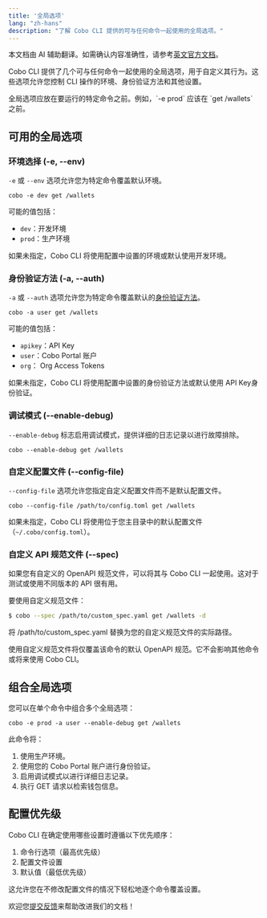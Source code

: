 ```yaml
---
title: '全局选项'
lang: "zh-hans"
description: "了解 Cobo CLI 提供的可与任何命令一起使用的全局选项。"
---
```

<Note>本文档由 AI 辅助翻译。如需确认内容准确性，请参考[英文官方文档](https://www.cobo.com/developers/v2/guides/overview/introduction)。</Note>

Cobo CLI 提供了几个可与任何命令一起使用的全局选项，用于自定义其行为。这些选项允许您控制 CLI 操作的环境、身份验证方法和其他设置。

<Note>
全局选项应放在要运行的特定命令之前。例如，`-e prod` 应该在 `get /wallets` 之前。
</Note>

## 可用的全局选项

### 环境选择 (-e, --env)

`-e` 或 `--env` 选项允许您为特定命令覆盖默认环境。

```shell
cobo -e dev get /wallets
```

可能的值包括：
- `dev`：开发环境
- `prod`：生产环境

如果未指定，Cobo CLI 将使用配置中设置的环境或默认使用开发环境。

### 身份验证方法 (-a, --auth)

`-a` 或 `--auth` 选项允许您为特定命令覆盖默认的[身份验证方法](/v2_cn/developer-tools/cobo-cli/login-and-authentication#manage-authentication-methods)。

```shell
cobo -a user get /wallets
```

可能的值包括：
- `apikey`：API Key
- `user`：Cobo Portal 账户
- `org`： Org Access Tokens 

如果未指定，Cobo CLI 将使用配置中设置的身份验证方法或默认使用 API Key身份验证。

### 调试模式 (--enable-debug)

`--enable-debug` 标志启用调试模式，提供详细的日志记录以进行故障排除。

```shell
cobo --enable-debug get /wallets
```

### 自定义配置文件 (--config-file)

`--config-file` 选项允许您指定自定义配置文件而不是默认配置文件。

```shell
cobo --config-file /path/to/config.toml get /wallets 
```

如果未指定，Cobo CLI 将使用位于您主目录中的默认配置文件（`~/.cobo/config.toml`）。

### 自定义 API 规范文件 (--spec)

如果您有自定义的 OpenAPI 规范文件，可以将其与 Cobo CLI 一起使用。这对于测试或使用不同版本的 API 很有用。

要使用自定义规范文件：

```bash
$ cobo --spec /path/to/custom_spec.yaml get /wallets -d
```

将 /path/to/custom_spec.yaml 替换为您的自定义规范文件的实际路径。

<Note>使用自定义规范文件将仅覆盖该命令的默认 OpenAPI 规范。它不会影响其他命令或将来使用 Cobo CLI。</Note>

## 组合全局选项

您可以在单个命令中组合多个全局选项：

```shell
cobo -e prod -a user --enable-debug get /wallets
```

此命令将：
1. 使用生产环境。
2. 使用您的 Cobo Portal 账户进行身份验证。
3. 启用调试模式以进行详细日志记录。
4. 执行 GET 请求以检索钱包信息。

## 配置优先级

Cobo CLI 在确定使用哪些设置时遵循以下优先顺序：

1. 命令行选项（最高优先级）
2. 配置文件设置
3. 默认值（最低优先级）

这允许您在不修改配置文件的情况下轻松地逐个命令覆盖设置。

<Tip>欢迎您[提交反馈](https://forms.zohopublic.com/cobo/form/DocumentFeedbackForm/formperma/QvLOhxJv1_JMsJ-1dleZ8Itb_7rzN-LtgvsDdxosoVI)来帮助改进我们的文档！</Tip>